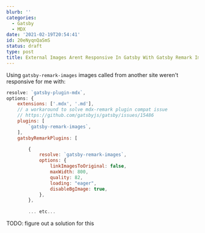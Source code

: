 ```yaml
---
blurb: ''
categories:
  - Gatsby
  - MDX
date: '2021-02-19T20:54:41'
id: 20eNyqnQaSmS
status: draft
type: post
title: External Images Arent Responsive In Gatsby With Gatsby Remark Images
---
```



Using `gatsby-remark-images` images called from another site weren't responsive for me with:  


```javascript
resolve: `gatsby-plugin-mdx`,
options: {
    extensions: ['.mdx', '.md'],
    // a workaround to solve mdx-remark plugin compat issue
    // https://github.com/gatsbyjs/gatsby/issues/15486
    plugins: [
        `gatsby-remark-images`,
    ],
    gatsbyRemarkPlugins: [

        {
            resolve: `gatsby-remark-images`,
            options: {
                linkImagesToOriginal: false,
                maxWidth: 800,
                quality: 82,
                loading: "eager",
                disableBgImage: true,
            },
        },
        
        ... etc...
```

TODO: figure out a solution for this



